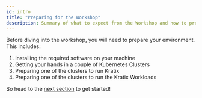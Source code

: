 ```yaml
---
id: intro
title: "Preparing for the Workshop"
description: Summary of what to expect from the Workshop and how to prepare for it.
---
```


Before diving into the workshop, you will need to prepare your environment. This includes:

1. Installing the required software on your machine
1. Getting your hands in a couple of Kubernetes Clusters
1. Preparing one of the clusters to run Kratix
1. Preparing one of the clusters to run the Kratix Workloads

So head to the [next section](./setup) to get started!
